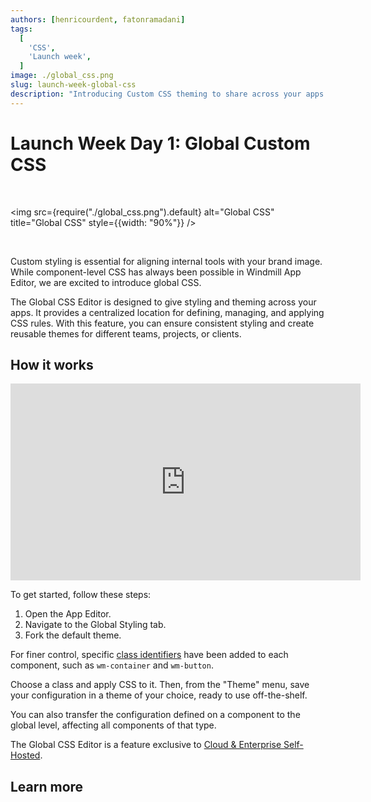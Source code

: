 ```yaml
---
authors: [henricourdent, fatonramadani]
tags:
  [
    'CSS',
	'Launch week',
  ]
image: ./global_css.png
slug: launch-week-global-css
description: "Introducing Custom CSS theming to share across your apps.s"
---
```



# Launch Week Day 1: Global Custom CSS

<br/>

<img src={require("./global_css.png").default} alt="Global CSS" title="Global CSS" style={{width: "90%"}} />

<br/>

Custom styling is essential for aligning internal tools with your brand image. While component-level CSS has always been possible in Windmill App Editor, we are excited to introduce global CSS.

The Global CSS Editor is designed to give styling and theming across your apps. It provides a centralized location for defining, managing, and applying CSS rules. With this feature, you can ensure consistent styling and create reusable themes for different teams, projects, or clients.

## How it works

<iframe
	width="560"
	height="315"
	src="https://www.youtube.com/embed/6_MjKgbdCFQ?vq=hd1080"
	title="YouTube video player"
	frameborder="0"
	allow="accelerometer; autoplay; clipboard-write; encrypted-media; gyroscope; picture-in-picture; web-share"
	allowfullscreen="true"
></iframe>

<br/>

To get started, follow these steps:

1. Open the App Editor.
2. Navigate to the Global Styling tab.
3. Fork the default theme.

For finer control, specific [class identifiers](/docs/apps/css_editor#class-identifiers) have been added to each component, such as `wm-container` and `wm-button`.

Choose a class and apply CSS to it. Then, from the "Theme" menu, save your configuration in a theme of your choice, ready to use off-the-shelf.

You can also transfer the configuration defined on a component to the global level, affecting all components of that type.

The Global CSS Editor is a feature exclusive to [Cloud & Enterprise Self-Hosted](/pricing).

## Learn more

<div class="grid grid-cols-2 gap-2 my-4">
	<DocCard
		color="orange"
		title="Styling"
		description="Learn how to edit the component styles."
		href="/docs/apps/app_configuration_settings/app_styling"
	/>
	<DocCard
		title="CSS Editor"
		description="The Global CSS Editor is designed to give styling and theming across your entire app."
		href="/docs/apps/css_editor"
		color="orange"
	/>
</div>